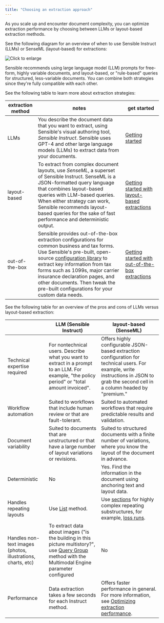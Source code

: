 ```yaml
---
title: "Choosing an extraction approach"
---
```


As you scale up and encounter document complexity, you can optimize extraction performance by choosing between LLMs or layout-based extraction methods.

See the following diagram for an overview of when to use Sensible Instruct (LLMs) or SenseML (layout-based) for extractions: 

![Click to enlarge](/assets/v0/images/screenshots/document_landscape.png)

Sensible recommends using large language model (LLM) prompts for free-form, highly variable documents, and layout-based, or "rule-based" queries for structured, less-variable documents. You can combine both strategies since they're fully compatible with each other. 

See the following table to learn more about extraction strategies:

| extraction method | notes                                                                                                                                                                                                                                                                                                                                                                                                                    | get started                                                                 |
| ----------------- | ------------------------------------------------------------------------------------------------------------------------------------------------------------------------------------------------------------------------------------------------------------------------------------------------------------------------------------------------------------------------------------------------------------------------ | --------------------------------------------------------------------------- |
| LLMs              | You describe the document data that you want to extract, using Sensible's visual authoring tool, _Sensible Instruct_. Sensible uses GPT-4 and other large language models (LLMs) to extract data from your documents.                                                                                                                                                                                                    | [Getting started](/welcome/getting-started-ai)                                 |
| layout-based      | To extract from complex document layouts, use _SenseML_, a superset of Sensible Instruct. SenseML is a JSON-formatted query language that combines layout-based queries with LLM-based queries. When either strategy can work, Sensible recommends layout-based queries for the sake of fast performance and deterministic output.                                                                                       | [Getting started with layout-based extractions](/welcome/getting-started-ai)      |
| out-of-the-box    | Sensible provides out-of-the-box extraction configurations for common business and tax forms. Use Sensible's pre-built, open-source [configuration library](https://github.com/sensible-hq/sensible-configuration-library/) to extract key information from tax forms such as 1099s, major carrier insurance declaration pages, and other documents. Then tweak the pre-built configurations for your custom data needs. | [Getting started with out-of-the-box extractions](/layout-based-extractions/library-quickstart) |

See the following table for an overview of the pros and cons of LLMs versus layout-based extraction:

|                                                              | LLM (Sensible Instruct)                                                                                                                                                  | layout-based (SenseML)                                                                                                                                                               |
| ------------------------------------------------------------ | ------------------------------------------------------------------------------------------------------------------------------------------------------------------------ | ------------------------------------------------------------------------------------------------------------------------------------------------------------------------------------ |
| Technical expertise required                                 | For nontechnical users. Describe what you want to extract in a prompt to an LLM. For example, "the policy period" or "total amount invoiced".                            | Offers highly configurable JSON-based extraction configuration for technical users. For example, write instructions in JSON to grab the second cell in a column headed by "premium." |
| Workflow automation                                          | Suited to workflows that include human review or that are fault-tolerant.                                                                                                | Suited to automated workflows that require predictable results and validation.                                                                                                       |
| Document variability                                         | Suited to documents that are unstructured or that have a large number of layout variations or revisions.                                                                 | Suited to structured documents with a finite number of variations, where you know the layout of the document in advance.                                                             |
| Deterministic                                                | No                                                                                                                                                                       | Yes. Find the information in the document using anchoring text and layout data.                                                                                                      |
| Handles repeating layouts                                    | Use [List](/llm-based-extractions/prompt-tips/list-tips) method.                                                                                                                                      | Use [sections](/senseml-reference/sections/index-sections) for highly complex repeating substructures, for example, [loss runs](/senseml-reference/sections/index-sections).                                                                 |
| Handles non-text images (photos, illustrations, charts, etc) | To extract data about images ("is the building in this picture multistory?", use [Query Group](/senseml-reference/llm-based-methods/query-group) method with the Multimodal Engine parameter configured | No                                                                                                                                                                                   |
| Performance                                                  | Data extraction takes a few seconds for each Instruct method.                                                                                                            | Offers faster performance in general. For more information, see [Optimizing extraction performance](/best-practices/tutorials/performance).                                                              |